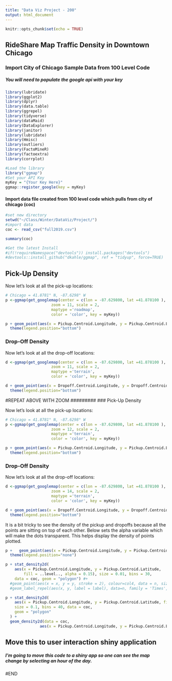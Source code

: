 ```yaml
---
title: "Data Viz Project - 200"
output: html_document
---
```


```r
knitr::opts_chunk$set(echo = TRUE)
```
## RideShare Map Traffic Density in Downtown Chicago

### Import City of Chicago Sample Data from 100 Level Code 
#####  You will need to populate the google api with your key

```r
library(lubridate)
library(ggplot2)
library(dplyr)
library(data.table)
library(ggrepel)
library(tidyverse)
library(dataMaid)
library(DataExplorer)
library(janitor)
library(lubridate)
library(Hmisc)
library(outliers)
library(FactoMineR)
library(factoextra)
library(corrplot)

#Load the library
library("ggmap")
#Set your API Key
myKey = "{Your Key Here}"
ggmap::register_google(key = myKey)


```

#### Import data file created from 100 level code which pulls from city of chicago (coc) 
```r
#set new directory
setwd("~/Class/Winter/DataViz/Project/")
#import data
coc <- read_csv("full2019.csv")

summary(coc)

```

```r
#Get the latest Install
#if(!requireNamespace("devtools")) install.packages("devtools")
#devtools::install_github("dkahle/ggmap", ref = "tidyup", force=TRUE)

```

## Pick-Up Density

Now let's look at all the pick-up locations:
```r
# Chicago = 41.8781° N, -87.6298° W
p <-ggmap(get_googlemap(center = c(lon = -87.629800, lat =41.878100 ),
                    zoom = 11, scale = 2,
                    maptype ='roadmap',
                    color = 'color', key = myKey))

p + geom_point(aes(x = Pickup.Centroid.Longitude, y = Pickup.Centroid.Latitude), data = coc, size = 0.7) +
  theme(legend.position="bottom")

```

### Drop-Off Density 
Now let's look at all the drop-off locations:
```r

d <-ggmap(get_googlemap(center = c(lon = -87.629800, lat =41.878100 ),
                    zoom = 11, scale = 2,
                    maptype ='terrain',
                    color = 'color', key = myKey))

d + geom_point(aes(x = Dropoff.Centroid.Longitude, y = Dropoff.Centroid.Latitude), data = coc, size = 0.7) +
  theme(legend.position="bottom")

```
#########
#REPEAT ABOVE WITH ZOOM
#########
### Pick-Up Density

Now let's look at all the pick-up locations:
```r
# Chicago = 41.8781° N, -87.6298° W
p <-ggmap(get_googlemap(center = c(lon = -87.629800, lat =41.878100 ),
                    zoom = 12, scale = 2,
                    maptype ='terrain',
                    color = 'color', key = myKey))

p + geom_point(aes(x = Pickup.Centroid.Longitude, y = Pickup.Centroid.Latitude), data = coc, size = 0.7) +
  theme(legend.position="bottom")

```

### Drop-Off Density 
Now let's look at all the drop-off locations:
```r
d <-ggmap(get_googlemap(center = c(lon = -87.629800, lat =41.878100 ),
                    zoom = 14, scale = 2,
                    maptype ='terrain',
                    color = 'color', key = myKey))

d + geom_point(aes(x = Dropoff.Centroid.Longitude, y = Dropoff.Centroid.Latitude), data = coc, size = 0.7) +
  theme(legend.position="bottom")

```

It is a bit tricky to see the density of the pickup and dropoffs because all the points are sitting on top of each other.  Below sets the alpha variable which will make the dots transparent.  This helps display the density of points plotted.  

```r
p +   geom_point(aes(x = Pickup.Centroid.Longitude, y = Pickup.Centroid.Latitude), colour = '#011f4b', data = coc, alpha=0.25, size = 0.5) + 
  theme(legend.position="none")
```  
  
  
```r
p + stat_density2d(
    aes(x = Pickup.Centroid.Longitude, y = Pickup.Centroid.Latitude,
        fill = ..level.., alpha = 0.15), size = 0.01, bins = 30,
    data = coc, geom = "polygon") #+
  #geom_point(aes(x = x, y = y, stroke = 2), colour=col4, data = n, size =1.5) + 
  #geom_label_repel(aes(x, y, label = label), data=n, family = 'Times', size = 3, box.padding = 0.2, point.padding = 0.3, segment.color = 'grey50') 


```
  
  
```r

p + stat_density2d(
    aes(x = Pickup.Centroid.Longitude, y = Pickup.Centroid.Latitude, fill = ..level.., alpha = 0.25),
    size = 0.1, bins = 40, data = coc,
    geom = "polygon"
  ) +
  geom_density2d(data = coc, 
               aes(x = Pickup.Centroid.Longitude, y = Pickup.Centroid.Latitude), size = 0.3)

```
  
## Move this to user interaction shiny application  
  
##### I'm going to move this code to a shiny app so one can see the map change by selecting an hour of the day. 
  
  
#END
